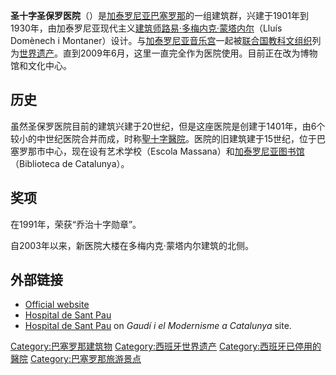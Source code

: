 {{Infobox World Heritage Site
| zh_name     = 巴塞罗那的[[加泰罗尼亚音乐宫|加泰罗尼亚音乐宫]]和圣保罗医院
| en_name     = Palau de la Música Catalana and Hospital de Sant Pau, Barcelona
| fr_name =Palais de la musique catalane et hôpital de Sant Pau, Barcelone
| site_img =      Image:HospitaldeSantPau.jpg
| site_img_capt =圣保罗医院
| country  = {{ESP}}
| criterion_c    = i, ii, iv
| ID          = 804
| Region = 欧洲和北美地区
| rg_year        = 1997
| Session     = 21st
| org_url        = http://whc.unesco.org/en/list/804
}}
{{commonscat|Hospital de la Santa Creu i Sant Pau}}
'''圣十字圣保罗医院'''（{{lang-ca|Hospital de la Santa Creu i Sant Pau}}）是[[加泰罗尼亚|加泰罗尼亚]][[巴塞罗那|巴塞罗那]]的一组建筑群，兴建于1901年到1930年，由加泰罗尼亚现代主义[[建筑师|建筑师]][[路易·多梅内克·蒙塔内尔|路易·多梅内克·蒙塔内尔]]（Lluís Domènech i Montaner）设计。与[[加泰罗尼亚音乐宫|加泰罗尼亚音乐宫]]一起被[[联合国教科文组织|联合国教科文组织]]列为[[世界遗产|世界遗产]]。直到2009年6月，这里一直完全作为医院使用。目前正在改为博物馆和文化中心。

== 历史 ==
虽然圣保罗医院目前的建筑兴建于20世纪，但是这座医院是创建于1401年，由6个较小的中世纪医院合并而成，时称[[聖十字醫院|聖十字醫院]]。医院的旧建筑建于15世纪，位于巴塞罗那市中心，现在设有艺术学校（Escola Massana）和[[加泰罗尼亚图书馆|加泰罗尼亚图书馆]]（Biblioteca de Catalunya）。

== 奖项 ==
在1991年，荣获“乔治十字勋章”。

自2003年以来，新医院大楼在多梅内克·蒙塔内尔建筑的北侧。

== 外部链接 ==
* [http://www.santpau.cat/ Official website] {{Wayback|url=http://www.santpau.cat/ |date=20080501171411 }} {{ca icon}} {{es icon}} {{en icon}}
* [http://www.hspau.com/ Hospital de Sant Pau] {{Wayback|url=http://www.hspau.com/ |date=20190805181001 }} {{ca icon}} {{es icon}} {{en icon}}
* [http://www.gaudiallgaudi.com/AA104.htm Hospital de Sant Pau] {{Wayback|url=http://www.gaudiallgaudi.com/AA104.htm |date=20201126092602 }} on ''Gaudí i el Modernisme a Catalunya'' site. {{ca icon}} {{es icon}} {{fr icon}} {{en icon}}

{{巴塞罗那地标}}
{{西班牙世界遗产}}

{{coord|41|24|46|N|2|10|28|E|region:CA_type:landmark_source:dewiki|display=title}}

[[Category:巴塞罗那建筑物|Category:巴塞罗那建筑物]]
[[Category:西班牙世界遗产|Category:西班牙世界遗产]]
[[Category:西班牙已停用的醫院|Category:西班牙已停用的醫院]]
[[Category:巴塞罗那旅游景点|Category:巴塞罗那旅游景点]]